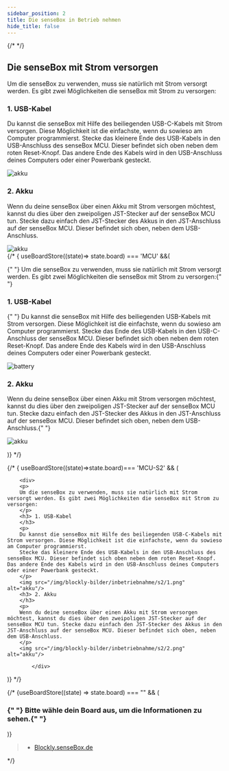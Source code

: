 ```yaml
---
sidebar_position: 2
title: Die senseBox in Betrieb nehmen
hide_title: false
---
```



{/* <Layout title="Die senseBox in Betrieb nehmen"> */}

## Die senseBox mit Strom versorgen


<div>
<p>
Um die senseBox zu verwenden, muss sie natürlich mit Strom versorgt werden. Es gibt zwei Möglichkeiten die senseBox mit Strom zu versorgen:
</p>
<h3> 1. USB-Kabel        </h3>
<p>
Du kannst die senseBox mit Hilfe des beiliegenden USB-C-Kabels mit Strom versorgen. Diese Möglichkeit ist die einfachste, wenn du sowieso am Computer programmierst.
Stecke das kleinere Ende des USB-Kabels in den USB-Anschluss des senseBox MCU. Dieser befindet sich oben neben dem roten Reset-Knopf. Das andere Ende des Kabels wird in den USB-Anschluss deines Computers oder einer Powerbank gesteckt.
</p>
<img src="/img/blockly-bilder/inbetriebnahme/s2/1.png" alt="akku"/>
<h3> 2. Akku       </h3>
<p>
Wenn du deine senseBox über einen Akku mit Strom versorgen möchtest, kannst du dies über den zweipoligen JST-Stecker auf der senseBox MCU tun. Stecke dazu einfach den JST-Stecker des Akkus in den JST-Anschluss auf der senseBox MCU. Dieser befindet sich oben, neben dem USB-Anschluss.
</p>
<img src="/img/blockly-bilder/inbetriebnahme/s2/2.png" alt="akku"/>

</div>
{/* { useBoardStore((state)=> state.board) === 'MCU' &&(

<div>
  <p>
    {" "}
    Um die senseBox zu verwenden, muss sie natürlich mit Strom versorgt werden. Es
    gibt zwei Möglichkeiten die senseBox mit Strom zu versorgen:{" "}
  </p>
  <h3>1. USB-Kabel</h3>
  <p>
    {" "}
    Du kannst die senseBox mit Hilfe des beiliegenden USB-Kabels mit Strom versorgen.
    Diese Möglichkeit ist die einfachste, wenn du sowieso am Computer programmierst.
    Stecke das Ende des USB-Kabels in den USB-C-Anschluss der senseBox MCU. Dieser
    befindet sich oben neben dem roten Reset-Knopf. Das andere Ende des Kabels wird
    in den USB-Anschluss deines Computers oder einer Powerbank gesteckt.
  </p>
  <img src="/img/blockly-bilder/inbetriebnahme/1.png" alt="battery" />
  <h3>2. Akku</h3>
  <p>
    Wenn du deine senseBox über einen Akku mit Strom versorgen möchtest, kannst
    du dies über den zweipoligen JST-Stecker auf der senseBox MCU tun. Stecke
    dazu einfach den JST-Stecker des Akkus in den JST-Anschluss auf der senseBox
    MCU. Dieser befindet sich oben, neben dem USB-Anschluss.{" "}
  </p>
  <img src="/img/blockly-bilder/inbetriebnahme/2.png" alt="akku" />
</div>

)} */}

{/* { useBoardStore((state)=>state.board)=== 'MCU-S2' && (

        <div>
        <p>
        Um die senseBox zu verwenden, muss sie natürlich mit Strom versorgt werden. Es gibt zwei Möglichkeiten die senseBox mit Strom zu versorgen:
        </p>
        <h3> 1. USB-Kabel
        </h3>
        <p>
        Du kannst die senseBox mit Hilfe des beiliegenden USB-C-Kabels mit Strom versorgen. Diese Möglichkeit ist die einfachste, wenn du sowieso am Computer programmierst.
        Stecke das kleinere Ende des USB-Kabels in den USB-Anschluss des senseBox MCU. Dieser befindet sich oben neben dem roten Reset-Knopf. Das andere Ende des Kabels wird in den USB-Anschluss deines Computers oder einer Powerbank gesteckt.
        </p>
        <img src="/img/blockly-bilder/inbetriebnahme/s2/1.png" alt="akku"/>
        <h3> 2. Akku
        </h3>
        <p>
        Wenn du deine senseBox über einen Akku mit Strom versorgen möchtest, kannst du dies über den zweipoligen JST-Stecker auf der senseBox MCU tun. Stecke dazu einfach den JST-Stecker des Akkus in den JST-Anschluss auf der senseBox MCU. Dieser befindet sich oben, neben dem USB-Anschluss.
        </p>
        <img src="/img/blockly-bilder/inbetriebnahme/s2/2.png" alt="akku"/>

            </div>

)} */}

{/* {useBoardStore((state) => state.board) === "" && (

<div className="flex justify-center items-baseline">
  <h3 className="text-center m-5">
    {" "}
    Bitte wähle dein Board aus, um die Informationen zu sehen.{" "}
  </h3>
  <BoardDropdown />
</div>
)}

> - [Blockly.senseBox.de](https://blockly.sensebox.de/)

</Layout> */}
